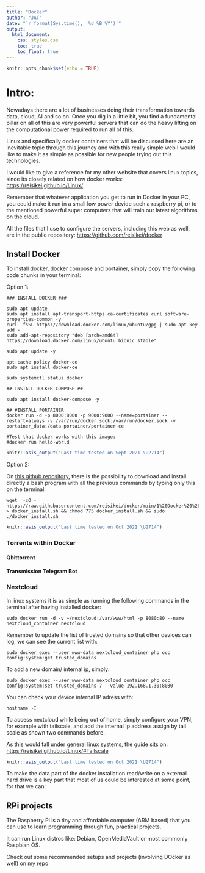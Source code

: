 ```yaml
---
title: "Docker"
author: "JAT"
date: "`r format(Sys.time(), '%d %B %Y')`"
output:
  html_document:
    css: styles.css
    toc: true
    toc_float: true
---
```



```r
knitr::opts_chunk$set(echo = TRUE)
```


# Intro:

Nowadays there are a lot of businesses doing their transformation towards data, cloud, AI and so on. Once you dig in a little bit, you find a fundamental pillar on all of this are very powerful servers that can do the heavy lifting on the computational power required to run all of this.

Linux and specifically docker containers that will be discussed here are an inevitable topic through this journey and with this really simple web I would like to make it as simple as possible for new people trying out this technologies.

I would like to give a reference for my other website that covers linux topics, since its closely related on how docker works: <https://reisikei.github.io/Linux/>

Remember that whatever application you get to run in Docker in your PC, you could make it run in a small low power devide such a raspberry pi, or to the mentioned powerful super computers that will train our latest algorithms on the cloud.

All the files that I use to configure the servers, including this web as well, are in the public repository: <https://github.com/reisikei/docker>   


## Install Docker

To install docker, docker compose and portainer, simply copy the following code chunks in your terminal:


Option 1:

```
### INSTALL DOCKER ### 

sudo apt update
sudo apt install apt-transport-https ca-certificates curl software-properties-common -y
curl -fsSL https://download.docker.com/linux/ubuntu/gpg | sudo apt-key add -
sudo add-apt-repository "deb [arch=amd64] https://download.docker.com/linux/ubuntu bionic stable"

sudo apt update -y

apt-cache policy docker-ce
sudo apt install docker-ce

sudo systemctl status docker

## INSTALL DOCKER COMPOSE ##

sudo apt install docker-compose -y

## #INSTALL PORTAINER
docker run -d -p 8000:8000 -p 9000:9000 --name=portainer --restart=always -v /var/run/docker.sock:/var/run/docker.sock -v portainer_data:/data portainer/portainer-ce

#Test that docker works with this image:
#docker run hello-world
```

```r
knitr::asis_output("Last time tested on Sept 2021 \U2714")
```

Option 2:

On [this github repository](https://github.com/reisikei/docker/blob/main/1%20Docker%20%26%20%20Docker%20compose%20%26%20Portainer), there is the possibility to download and install directly a bash program with all the previous commands by typing only this on the terminal:

```
wget  -cO - https://raw.githubusercontent.com/reisikei/docker/main/1%20Docker%20%26%20%20Docker%20compose%20%26%20Portainer > docker_install.sh && chmod 775 docker_install.sh && sudo ./docker_install.sh
```

```r
knitr::asis_output("Last time tested on Oct 2021 \U2714")
```

### Torrents within Docker

#### Qbittorrent

#### Transmission Telegram Bot

### Nextcloud

In linux systems it is as simple as running the following commands in the terminal after having installed docker:

```
sudo docker run -d -v ~/nextcloud:/var/www/html -p 8080:80 --name nextcloud_container nextcloud 

```

Remember to update the list of trusted domains so that other devices can log, we can see the current list with:

```
sudo docker exec --user www-data nextcloud_container php occ config:system:get trusted_domains
```

To add a new domain/ internal ip, simply:

```
sudo docker exec --user www-data nextcloud_container php occ config:system:set trusted_domains 7 --value 192.168.1.30:8080

```

You can check your device internal IP adress with:

```
hostname -I
```

To access nextcloud while being out of home, simply configure your VPN, for example with tailscale, and add the internal Ip address assign by tail scale as shown two commands before.

As this would fall under general linux systems, the guide sits on: <https://reisikei.github.io/Linux/#Tailscale>

```r
knitr::asis_output("Last time tested on Oct 2021 \U2714")
```

To make the data part of the docker installation read/write on a external hard drive is a key part that most of us could be interested at some point, for that we can:


## RPi projects


The Raspberry Pi is a tiny and affordable computer (ARM based) that you can use to learn programming through fun, practical projects. 

It can run Linux distros like: Debian, OpenMediaVault or most commonly Raspbian OS.

Check out some recommended setups and projects (involving DOcker as well) on [my repo](https://reisikei.github.io/RPi/)



